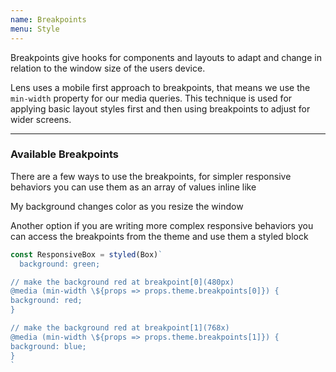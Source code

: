 ```yaml
---
name: Breakpoints
menu: Style
---
```



Breakpoints give hooks for components and layouts to adapt and change in relation to the window size of the users device.

Lens uses a mobile first approach to breakpoints, that means we use the `min-width` property for our media queries. This technique is used for applying basic layout styles first and then using breakpoints to adjust for wider screens.

---

### Available Breakpoints

<BreakpointTable />

There are a few ways to use the breakpoints, for simpler responsive behaviors you can use them as an array of values inline like

<Playground>
  <Box bg={['green', 'blue', 'red', 'purple']} p="xxlarge" color="white">
    My background changes color as you resize the window
  </Box>
</Playground>

Another option if you are writing more complex responsive behaviors you can access the breakpoints from the theme and use them a styled block

```typescript
const ResponsiveBox = styled(Box)`
  background: green;

// make the background red at breakpoint[0](480px)
@media (min-width \${props => props.theme.breakpoints[0]}) {
background: red;
}

// make the background red at breakpoint[1](768x)
@media (min-width \${props => props.theme.breakpoints[1]}) {
background: blue;
}
`
```
